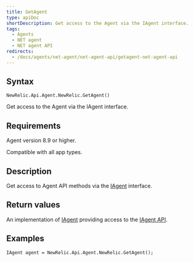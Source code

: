 ```yaml
---
title: GetAgent
type: apiDoc
shortDescription: Get access to the Agent via the IAgent interface.
tags:
  - Agents
  - NET agent
  - NET agent API
redirects:
  - /docs/agents/net-agent/net-agent-api/getagent-net-agent-api
---
```


## Syntax

```
NewRelic.Api.Agent.NewRelic.GetAgent()
```

Get access to the Agent via the IAgent interface.

## Requirements

Agent version 8.9 or higher.

Compatible with all app types.

## Description

Get access to Agent API methods via the [IAgent](/docs/agents/net-agent/net-agent-api/iagent) interface.

## Return values

An implementation of [IAgent](/docs/agents/net-agent/net-agent-api/iagent-net-agent-api) providing access to the [IAgent API](/docs/agents/net-agent/net-agent-api/iagent-net-agent-api).

## Examples

```
IAgent agent = NewRelic.Api.Agent.NewRelic.GetAgent();
```
